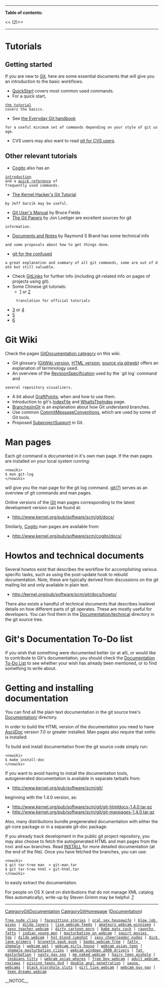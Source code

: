 ----
<b>Table of contents:</b>

<<<!-- ! TOC here -->(2)>>
----

= Tutorials =
== Getting started ==

If you are new to [[Git]], here are some essential documents that will
give you an introduction to the basic workflows.

* [[QuickStart]] covers most common used commands.
* For a quick start,
 [http://www.kernel.org/pub/software/scm/git/docs/tutorial.html the tutorial]
 covers the basics.

* See [http://www.kernel.org/pub/software/scm/git/docs/everyday.html the Everyday Git handbook]
 for a useful minimum set of commands depending on your style of git usage.

* CVS users may also want to read [http://www.kernel.org/pub/software/scm/git/docs/cvs-migration.html git for CVS users].

== Other relevant tutorials ==

* [[Cogito]] also has an
 [http://www.kernel.org/pub/software/scm/cogito/docs/introduction.html introduction]
 and a [http://www.kernel.org/pub/software/scm/cogito/docs/cg-ref.html quick reference] of
 frequently used commands.

* [http://linux.yyz.us/git-howto.html The Kernel Hacker's Git Tutorial]
 by Jeff Garzik may be useful.

* [http://www.fieldses.org/~bfields/git-user-manual.html Git User's Manual] by Bruce Fields
* [http://www.jdl.com The Git Papers] by Jon Loeliger are excellent sources for git
 information.

* [http://git.rsbx.net/ Documents and Notes] by Raymond S Brand has some technical info
 and some proposals about how to get things done.

* [http://marc.theaimsgroup.com/?l=git&m=113402372012587&w=4 git for the confused]
 a great explanation and summary of all git commands, some are out of date but still valuable.

* Check [[GitLinks]] for further info (including git-related info on pages of projects using git).
* Some Chinese git tutorials:
** [http://www.linuxsir.org/main/doc/git/gittutorcn.htm] or [http://www.bitsun.com/documents/gittutorcn.htm]
      translation for official tutorials
* [http://www.linuxsir.org/bbs/showthread.php?t=281294] or [http://www.newsmth.net/bbscon.php?bid=392&id=422519]
* [http://my.opera.com/dahema/blog/show.dml/171011]
* [http://www-128.ibm.com/developerworks/cn/linux/l-git/index.html]

= Git Wiki =

Check the pages [[CategoryGitDocumentation|[[GitDocumentation]] category]] on this wiki.

* Git glossary ([[GitGlossary|[[GitWiki]] version]], [http://www.kernel.org/pub/software/scm/git/docs/glossary.html HTML version], [http://www.kernel.org/git/?p=git/git.git;a=blob;hb=HEAD;f=Documentation/glossary.txt source via gitweb]) offers an explanation of terminology used.
* An overview of the [[RevisionSpecification]] used by the `git log` command and
 several repository visualizers.
* A bit about [[GraftPoint|[[GraftPoints]]]]; when and how to use them.
* Introduction to git's [[IndexFile]] and [[WhatIsTheIndex]] page.
* [[BranchesInGit]] is an explanation about how Git understand branches.
* Use common [[CommitMessageConventions]], which are used by some of Git tools.
* Proposed [[SubprojectSupport]] in Git.

= Man pages =

Each git command is documented in it's own man page. If the man pages are installed
on your local system running: <pre><nowiki>
$ man git-log
</nowiki></pre>
will give you the man page for the git log command.
[http://www.kernel.org/pub/software/scm/git/docs/git.html git(7)]
serves as an overview of git commands and man pages.

Online versions of the [[Git]] man pages corresponding to the
latest development version can be found at:

* http://www.kernel.org/pub/software/scm/git/docs/

Similarly, [[Cogito]] man pages are available from:

* http://www.kernel.org/pub/software/scm/cogito/docs/

= Howtos and technical documents =

Several howtos exist that describes the workflow for accomplishing
various specific tasks, such as using the post-update hook to rebuild
documentation. Note, these are typically derived from discussions
on the git mailing list and only available in plain text.

* http://kernel.org/pub/software/scm/git/docs/howto/

There also exists a handful of technical documents that describes
lowlevel details on how different parts of git operates. These are
mostly useful for developers. You can find them in the
[http://www.kernel.org/git/?p=git/git.git;a=tree;f=Documentation/technical Documentation/technical]
directory in the git source tree.

= Git's Documentation To-Do list =

If you wish that something were documented better (or at all), or would
like to contribute to Git's documentation, you should check the
[[Documentation To-Do List]] to see whether your wish has already been
mentioned, or to find something to write about.

= Getting and installing documentation =

You can find all the plain text documentation in the git source tree's
[http://www.kernel.org/git/?p=git/git.git;a=tree;f=Documentation Documentation/]
directory.

In order to build the HTML version of the documentation you need to have [[AsciiDoc]]
version 7.0 or greater installed. Man pages also require that xmlto is installed.

To build and install documentation from the git source code simply
run: <pre><nowiki>
$ make install-doc
</nowiki></pre>

If you want to avoid having to install the documentation tools,
autogenerated documentation is available in separate tarballs from:
* http://www.kernel.org/pub/software/scm/git/
beginning with the 1.4.0 version, as:
* http://www.kernel.org/pub/software/scm/git/git-htmldocs-1.4.0.tar.gz
* http://www.kernel.org/pub/software/scm/git/git-manpages-1.4.0.tar.gz
Also, many distributions bundle pregenerated documentation with either
the git-core package or in a separate git-doc package.

If you already track development in the public git project repository, you may also choose
to fetch the autogenerated HTML and man pages from the <code><nowiki>html</nowiki></code> and <code><nowiki>man</nowiki></code>
branches. Read [http://www.kernel.org/git/?p=git/git.git;a=blob;hb=HEAD;f=INSTALL INSTALL]
for more detailed documentation (at the end of the file). Once you have fetched
the branches, you can use:
<pre><nowiki>
$ git tar-tree man  > git-man.tar
$ git tar-tree html > git-html.tar
</nowiki></pre>
to easily extract the documentation.

For people on OS X (and on distributions that do not manage XML catalog files automatically), write-up by Steven Grimm may be helpful: [http://article.gmane.org/gmane.comp.version-control.git/35565]

----
[[CategoryGitDocumentation]]
[[CategoryGitHomepage]] ([http://git.or.cz/#documentation Documentation])
 [http://amusingly.angelcities.com/21.html free nude clips] | [http://sedately.1sweethost.com/94.html facesitting stories] | [http://homepage.mac.com/selkirk2/49.html oral sex housewife] | [http://splashdown.envy.nu/3.html blow job wives] | [http://reenacted.1sweethost.com/22.html dildo lovers] | [http://bromidic.g0g.net/44.html live webcam feeds] | [http://typist.dreamstation.com/38.html amateurs webcam winnipeg] | [http://galosh.bravepages.com/25.html sexy teacher webcam] | [http://guardedly.1sweethost.com/34.html dirty cartoon porn] | [http://homepage.mac.com/wisecracks/78.html babe eats cock] | [http://parlays.150m.com/7.html raunchy fatty] | [http://scotsman.dreamstation.com/82.html indian young men] | [http://homepage.mac.com/unanswered/26.html masturbating on webcam] | [http://fondest.fcpages.com/89.html squirt movies tgp] | [http://homepage.mac.com/dilatory/43.html dildo webcam] | [http://homepage.mac.com/extortive/61.html hot blond cumshot] | [http://toenail.150m.com/51.html sexy cheerleader nudes] | [http://abatement.fcpages.com/29.html dick jane primers] | [http://publicised.wtcsites.com/71.html brunette gash gush] | [http://shredder.00freehost.com/83.html boobs webcam free] | [http://bejeweling.freewebsitehosting.com/83.html fatty shemale] | [http://kishinev.g0g.net/52.html webcam wet] | [http://homepage.mac.com/impacted/41.html webcam girls house] | [http://homepage.mac.com/keyring/60.html webcam asian teen] | [http://tunisia.00freehost.com/79.html shemale masturbation clips] | [http://risk.dreamstation.com/87.html webcam windows 2000 drivers] | [http://treatments.dreamstation.com/40.html fat masturbation] | [http://yeshivoth.150m.com/37.html nasty gay sex] | [http://shitted.exactpages.com/96.html me naked webcam] | [http://homepage.mac.com/extortive/87.html hairy teen asshole] | [http://gospel.9cy.com/7.html lesbians titty] | [http://airwomen.fcpages.com/46.html webcam asian whores] | [http://induct.9cy.com/66.html free boy webcam] | [http://homepage.mac.com/presbyters/11.html adult webcam reviews] | [http://astutely.angelcities.com/49.html pissing teens dvd] | [http://syringe.ibnsites.com/4.html double anal penetration] | [http://melanosis.angelcities.com/23.html sauna webcams] | [http://avionic.150m.com/88.html black gloryhole sluts] | [http://homepage.mac.com/hungrier/17.html girl live webcam] | [http://homepage.mac.com/pallors1/48.html webcam guy gay] | [http://homepage.mac.com/woodcraft1/20.html teen dreams webcam]

__NOTOC__